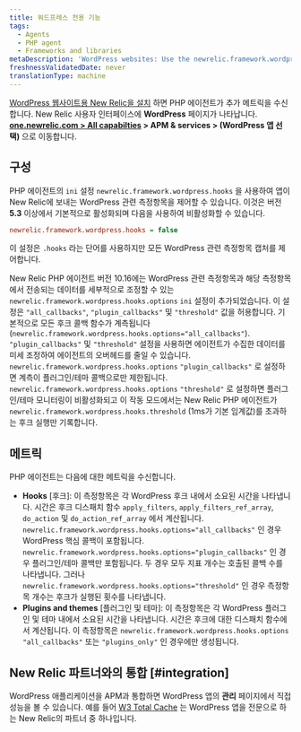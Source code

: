 ```yaml
---
title: 워드프레스 전용 기능
tags:
  - Agents
  - PHP agent
  - Frameworks and libraries
metaDescription: 'WordPress websites: Use the newrelic.framework.wordpress.hooks INI setting to capture special metrics for hooks, plugins, and themes with New Relic.'
freshnessValidatedDate: never
translationType: machine
---
```


[WordPress 웹사이트용 New Relic을 설치](/docs/agents/php-agent/installation/install-php-agent-shared-hosting-service) 하면 PHP 에이전트가 추가 메트릭을 수신합니다. New Relic 사용자 인터페이스에 **WordPress** 페이지가 나타납니다. **[one.newrelic.com > All capabilties](https://one.newrelic.com/all-capabilities) > APM & services > (WordPress 앱 선택)** 으로 이동합니다.

## 구성

PHP 에이전트의 `ini` 설정 `newrelic.framework.wordpress.hooks` 을 사용하여 앱이 New Relic에 보내는 WordPress 관련 측정항목을 제어할 수 있습니다. 이것은 버전 **5.3** 이상에서 기본적으로 활성화되며 다음을 사용하여 비활성화할 수 있습니다.

```ini
newrelic.framework.wordpress.hooks = false
```

이 설정은 `.hooks` 라는 단어를 사용하지만 모든 WordPress 관련 측정항목 캡처를 제어합니다.

New Relic PHP 에이전트 버전 10.16에는 WordPress 관련 측정항목과 해당 측정항목에서 전송되는 데이터를 세부적으로 조정할 수 있는 `newrelic.framework.wordpress.hooks.options` `ini` 설정이 추가되었습니다. 이 설정은 `"all_callbacks"`, `"plugin_callbacks"` 및 `"threshold"` 값을 허용합니다. 기본적으로 모든 후크 콜백 함수가 계측됩니다(`newrelic.framework.wordpress.hooks.options="all_callbacks"`). `"plugin_callbacks"` 및 `"threshold"` 설정을 사용하면 에이전트가 수집한 데이터를 미세 조정하여 에이전트의 오버헤드를 줄일 수 있습니다. `newrelic.framework.wordpress.hooks.options` `"plugin_callbacks"` 로 설정하면 계측이 플러그인/테마 콜백으로만 제한됩니다. `newrelic.framework.wordpress.hooks.options` `"threshold"` 로 설정하면 플러그인/테마 모니터링이 비활성화되고 이 작동 모드에서는 New Relic PHP 에이전트가 `newrelic.framework.wordpress.hooks.threshold` (1ms가 기본 임계값)를 초과하는 후크 실행만 기록합니다.

## 메트릭

PHP 에이전트는 다음에 대한 메트릭을 수신합니다.

* **Hooks** \[후크]: 이 측정항목은 각 WordPress 후크 내에서 소요된 시간을 나타냅니다. 시간은 후크 디스패치 함수 `apply_filters`, `apply_filters_ref_array`, `do_action` 및 `do_action_ref_array` 에서 계산됩니다. `newrelic.framework.wordpress.hooks.options="all_callbacks"` 인 경우 WordPress 핵심 콜백이 포함됩니다. `newrelic.framework.wordpress.hooks.options="plugin_callbacks"` 인 경우 플러그인/테마 콜백만 포함됩니다. 두 경우 모두 지표 개수는 호출된 콜백 수를 나타냅니다. 그러나 `newrelic.framework.wordpress.hooks.options="threshold"` 인 경우 측정항목 개수는 후크가 실행된 횟수를 나타냅니다.
* **Plugins and themes** \[플러그인 및 테마]: 이 측정항목은 각 WordPress 플러그인 및 테마 내에서 소요된 시간을 나타냅니다. 시간은 후크에 대한 디스패치 함수에서 계산됩니다. 이 측정항목은 `newrelic.framework.wordpress.hooks.options` `"all_callbacks"` 또는 `"plugins_only"` 인 경우에만 생성됩니다.

## New Relic 파트너와의 통합 [#integration]

WordPress 애플리케이션을 APM과 통합하면 WordPress 앱의 **관리** 페이지에서 직접 성능을 볼 수 있습니다. 예를 들어 [W3 Total Cache](https://newrelic.com/blog/best-practices/web-performance-optimization-automation) 는 WordPress 앱을 전문으로 하는 New Relic의 파트너 중 하나입니다.